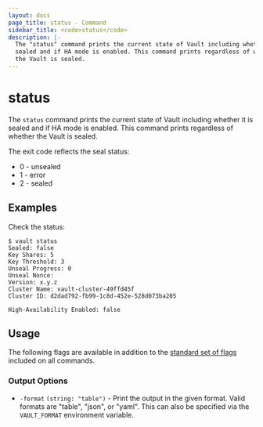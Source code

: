 ```yaml
---
layout: docs
page_title: status - Command
sidebar_title: <code>status</code>
description: |-
  The "status" command prints the current state of Vault including whether it is
  sealed and if HA mode is enabled. This command prints regardless of whether
  the Vault is sealed.
---
```


# status

The `status` command prints the current state of Vault including whether it is
sealed and if HA mode is enabled. This command prints regardless of whether the
Vault is sealed.

The exit code reflects the seal status:

- 0 - unsealed
- 1 - error
- 2 - sealed

## Examples

Check the status:

```text
$ vault status
Sealed: false
Key Shares: 5
Key Threshold: 3
Unseal Progress: 0
Unseal Nonce:
Version: x.y.z
Cluster Name: vault-cluster-49ffd45f
Cluster ID: d2dad792-fb99-1c8d-452e-528d073ba205

High-Availability Enabled: false
```

## Usage

The following flags are available in addition to the [standard set of
flags](/vault/docs/commands) included on all commands.

### Output Options

- `-format` `(string: "table")` - Print the output in the given format. Valid
  formats are "table", "json", or "yaml". This can also be specified via the
  `VAULT_FORMAT` environment variable.
